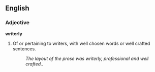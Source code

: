 ==English==

===Adjective===
'''writerly'''

# Of or pertaining to writers, with well chosen words or well crafted sentences.
#:'' The layout of the prose was writerly, professional and well crafted.''.